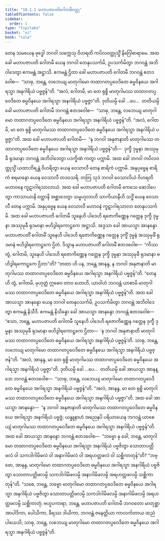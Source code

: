 ```yaml
---
title: "10.1.1 မဟာပဇာပတိဂေါတမီဝတ္ထု"
tableOfContents: false
sidebar:
  order: 1
type: "tipitaka"
basket: "vi"
book: "cula"
---
```



<DynamicBreadcrumb />

<Division number="402" book="cula" e="ch" v="4" p="442">

<Paragraph number="1964" book="cula">
တေန သမယေန ဗုဒ္ဓေါ ဘဂဝါ သက္ကေသု ဝိဟရတိ ကပိလဝတ္ထုသ္မိံ နိဂြေါဓာရာမေ. အထ ခေါ မဟာပဇာပတိ ဂေါတမီ ယေန ဘဂဝါ တေနုပသင်္ကမိ, ဥပသင်္ကမိတွာ ဘဂဝန္တံ အဘိဝါဒေတွာ ဧကမန္တံ အဋ္ဌာသိ. ဧကမန္တံ ဌိတာ ခေါ မဟာပဇာပတိ ဂေါတမီ ဘဂဝန္တံ ဧတဒဝေါစ—  “သာဓု, ဘန္တေ, လဘေယျ မာတုဂါမော တထာဂတပ္ပဝေဒိတေ ဓမ္မဝိနယေ အဂါရသ္မာ အနဂါရိယံ ပဗ္ဗဇ္ဇန်”တိ. “အလံ, ဂေါတမိ, မာ တေ ရုစ္စိ မာတုဂါမဿ တထာဂတပ္ပဝေဒိတေ ဓမ္မဝိနယေ အဂါရသ္မာ အနဂါရိယံ ပဗ္ဗဇ္ဇာ”တိ.
</Paragraph>

<Paragraph number="1965" book="cula">
ဒုတိယမ္ပိ ခေါ …ပေ…  တတိယမ္ပိ ခေါ မဟာပဇာပတိ ဂေါတမီ ဘဂဝန္တံ ဧတဒဝေါစ—  “သာဓု, ဘန္တေ, လဘေယျ မာတုဂါမော တထာဂတပ္ပဝေဒိတေ ဓမ္မဝိနယေ အဂါရသ္မာ အနဂါရိယံ ပဗ္ဗဇ္ဇန်”တိ. “အလံ, ဂေါတမိ, မာ တေ ရုစ္စိ မာတုဂါမဿ တထာဂတပ္ပဝေဒိတေ ဓမ္မဝိနယေ အဂါရသ္မာ အနဂါရိယံ ပဗ္ဗဇ္ဇာ”တိ. အထ ခေါ မဟာပဇာပတိ ဂေါတမီ—  “န ဘဂဝါ အနုဇာနာတိ မာတုဂါမဿ တထာဂတပ္ပဝေဒိတေ ဓမ္မဝိနယေ အဂါရသ္မာ အနဂါရိယံ ပဗ္ဗဇ္ဇန်”တိ—  ဒုက္ခီ ဒုမ္မနာ အဿုမုခီ ရုဒမာနာ ဘဂဝန္တံ အဘိဝါဒေတွာ ပဒက္ခိဏံ ကတွာ ပက္ကာမိ.
</Paragraph>

<Paragraph number="1966" book="cula">
အထ ခေါ ဘဂဝါ ကပိလဝတ္ထုသ္မိံ ယထာဘိရန္တံ ဝိဟရိတွာ ယေန ဝေသာလီ တေန စာရိကံ ပက္ကာမိ. အနုပုဗ္ဗေန စာရိကံ စရမာနော ယေန ဝေသာလီ တဒဝသရိ. တတြ သုဒံ ဘဂဝါ ဝေသာလိယံ ဝိဟရတိ မဟာဝနေ ကူဋာဂါရသာလာယံ. အထ ခေါ မဟာပဇာပတိ ဂေါတမီ ကေသေ ဆေဒါပေတွာ ကာသာယာနိ ဝတ္ထာနိ အစ္ဆာဒေတွာ သမ္ဗဟုလာဟိ သာကိယာနီဟိ သဒ္ဓိံ ယေန ဝေသာလီ တေန ပက္ကာမိ. အနုပုဗ္ဗေန ယေန ဝေသာလီ မဟာဝနံ ကူဋာဂါရသာလာ တေနုပသင်္ကမိ. အထ ခေါ မဟာပဇာပတိ ဂေါတမီ သူနေဟိ ပါဒေဟိ ရဇောကိဏ္ဏေန ဂတ္တေန ဒုက္ခီ ဒုမ္မနာ အဿုမုခီ ရုဒမာနာ ဗဟိဒွါရကောဋ္ဌကေ အဋ္ဌာသိ. အဒ္ဒသာ ခေါ အာယသ္မာ အာနန္ဒော မဟာပဇာပတိံ ဂေါတမိံ သူနေဟိ ပါဒေဟိ ရဇောကိဏ္ဏေန ဂတ္တေန ဒုက္ခိံ ဒုမ္မနံ အဿုမုခိံ ရုဒမာနံ ဗဟိဒွါရကောဋ္ဌကေ ဌိတံ. ဒိသွာန မဟာပဇာပတိံ ဂေါတမိံ ဧတဒဝေါစ—  “ကိဿ တွံ, ဂေါတမိ, သူနေဟိ ပါဒေဟိ ရဇောကိဏ္ဏေန ဂတ္တေန ဒုက္ခီ ဒုမ္မနာ အဿုမုခီ ရုဒမာနာ ဗဟိဒွါရကောဋ္ဌကေ ဌိတာ”တိ? “တထာ ဟိ ပန, ဘန္တေ အာနန္ဒ, န ဘဂဝါ အနုဇာနာတိ မာတုဂါမဿ တထာဂတပ္ပဝေဒိတေ ဓမ္မဝိနယေ အဂါရသ္မာ အနဂါရိယံ ပဗ္ဗဇ္ဇန်”တိ. “တေန ဟိ တွံ, ဂေါတမိ, မုဟုတ္တံ ဣဓေဝ တာဝ ဟောဟိ, ယာဝါဟံ ဘဂဝန္တံ ယာစာမိ မာတုဂါမဿ တထာဂတပ္ပဝေဒိတေ ဓမ္မဝိနယေ အဂါရသ္မာ အနဂါရိယံ ပဗ္ဗဇ္ဇန်”တိ.
</Paragraph>

<Paragraph number="1967" book="cula">
အထ ခေါ အာယသ္မာ အာနန္ဒော ယေန ဘဂဝါ တေနုပသင်္ကမိ, ဥပသင်္ကမိတွာ ဘဂဝန္တံ အဘိဝါဒေတွာ ဧကမန္တံ နိသီဒိ. ဧကမန္တံ နိသိန္နော ခေါ အာယသ္မာ အာနန္ဒော ဘဂဝန္တံ ဧတဒဝေါစ—  “ဧသာ, ဘန္တေ, မဟာပဇာပတိ ဂေါတမီ သူနေဟိ ပါဒေဟိ ရဇောကိဏ္ဏေန ဂတ္တေန ဒုက္ခီ ဒုမ္မနာ အဿုမုခီ ရုဒမာနာ ဗဟိဒွါရကောဋ္ဌကေ ဌိတာ—  ‘န ဘဂဝါ အနုဇာနာတိ မာတုဂါမဿ တထာဂတပ္ပဝေဒိတေ ဓမ္မဝိနယေ အဂါရသ္မာ အနဂါရိယံ ပဗ္ဗဇ္ဇန်’တိ. သာဓု, ဘန္တေ, လဘေယျ မာတုဂါမော တထာဂတပ္ပဝေဒိတေ ဓမ္မဝိနယေ အဂါရသ္မာ အနဂါရိယံ ပဗ္ဗဇ္ဇန်”တိ. “အလံ, အာနန္ဒ, မာ တေ ရုစ္စိ မာတုဂါမဿ တထာဂတပ္ပဝေဒိတေ ဓမ္မဝိနယေ အဂါရသ္မာ အနဂါရိယံ ပဗ္ဗဇ္ဇာ”တိ. ဒုတိယမ္ပိ ခေါ …ပေ…  တတိယမ္ပိ ခေါ အာယသ္မာ အာနန္ဒော ဘဂဝန္တံ ဧတဒဝေါစ—  “သာဓု, ဘန္တေ, လဘေယျ မာတုဂါမော တထာဂတပ္ပဝေဒိတေ ဓမ္မဝိနယေ အဂါရသ္မာ အနဂါရိယံ ပဗ္ဗဇ္ဇန်”တိ. “အလံ, အာနန္ဒ, မာ တေ ရုစ္စိ မာတုဂါမဿ တထာဂတပ္ပဝေဒိတေ ဓမ္မဝိနယေ အဂါရသ္မာ အနဂါရိယံ ပဗ္ဗဇ္ဇာ”တိ.
</Paragraph>

<Paragraph number="1968" book="cula">
အထ ခေါ အာယသ္မာ အာနန္ဒော—  “န ဘဂဝါ အနုဇာနာတိ မာတုဂါမဿ တထာဂတပ္ပဝေဒိတေ ဓမ္မဝိနယေ အဂါရသ္မာ အနဂါရိယံ ပဗ္ဗဇ္ဇံ; ယန္နူနာဟံ အညေနပိ ပရိယာယေန ဘဂဝန္တံ ယာစေယျံ မာတုဂါမဿ တထာဂတပ္ပဝေဒိတေ ဓမ္မဝိနယေ အဂါရသ္မာ အနဂါရိယံ ပဗ္ဗဇ္ဇန်”တိ. အထ ခေါ အာယသ္မာ အာနန္ဒော ဘဂဝန္တံ ဧတဒဝေါစ—  “ဘဗ္ဗော နု ခေါ, ဘန္တေ, မာတုဂါမော တထာဂတပ္ပဝေဒိတေ ဓမ္မဝိနယေ အဂါရသ္မာ အနဂါရိယံ ပဗ္ဗဇိတွာ သောတာပတ္တိဖလံ ဝါ သကဒါဂါမိဖလံ ဝါ အနာဂါမိဖလံ ဝါ အရဟတ္တဖလံ ဝါ သစ္ဆိကာတုန်”တိ? “ဘဗ္ဗော, အာနန္ဒ, မာတုဂါမော တထာဂတပ္ပဝေဒိတေ ဓမ္မဝိနယေ အဂါရသ္မာ အနဂါရိယံ ပဗ္ဗဇိတွာ သောတာပတ္တိဖလမ္ပိ သကဒါဂါမိဖလမ္ပိ အနာဂါမိဖလမ္ပိ အရဟတ္တဖလမ္ပိ သစ္ဆိကာတုန်”တိ. “သစေ, ဘန္တေ, ဘဗ္ဗော မာတုဂါမော တထာဂတပ္ပဝေဒိတေ ဓမ္မဝိနယေ အဂါရသ္မာ အနဂါရိယံ ပဗ္ဗဇိတွာ သောတာပတ္တိဖလမ္ပိ သကဒါဂါမိဖလမ္ပိ အနာဂါမိဖလမ္ပိ အရဟတ္တဖလမ္ပိ သစ္ဆိကာတုံ; ဗဟူပကာရာ, ဘန္တေ, မဟာပဇာပတိ ဂေါတမီ ဘဂဝတော မာတုစ္ဆာ အာပါဒိကာ, ပေါသိကာ, ခီရဿ ဒါယိကာ, ဘဂဝန္တံ ဇနေတ္တိယာ ကာလင်္ကတာယ ထညံ ပါယေသိ; သာဓု, ဘန္တေ, လဘေယျ မာတုဂါမော တထာဂတပ္ပဝေဒိတေ ဓမ္မဝိနယေ အဂါရသ္မာ အနဂါရိယံ ပဗ္ဗဇ္ဇန်”တိ.
</Paragraph>
</Division>
